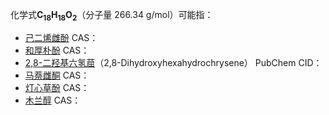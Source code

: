 {{DISPLAYTITLE:C<sub>18</sub>H<sub>18</sub>O<sub>2</sub>}}
化学式'''C<sub>18</sub>H<sub>18</sub>O<sub>2</sub>'''（分子量 266.34 g/mol）可能指：
{{MolFormDisambigNav|C=18|H=18|O=2}}
* [[己二烯雌酚|己二烯雌酚]]  CAS：{{CAS|13029-44-2}}
* [[和厚朴酚|和厚朴酚]]  CAS：{{CAS|35354-74-6}}
* [[2,8-二羟基六氢䓛|2,8-二羟基六氢䓛]]（2,8-Dihydroxyhexahydrochrysene）  PubChem CID：
* [[马萘雌酮|马萘雌酮]] CAS：{{CAS|517-09-9}}
* [[灯心草酚|灯心草酚]]  CAS：{{CAS|62023-90-9}}	
* [[木兰醇|木兰醇]]  CAS：{{CAS|528-43-8}}	

{{MolFormDisambig}}